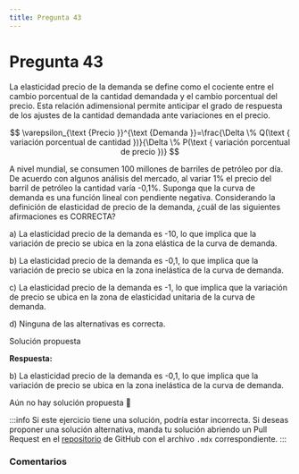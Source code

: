 ```yaml
---
title: Pregunta 43
---
```



# Pregunta 43

<div className="exercise">
La elasticidad precio de la demanda se define como el cociente entre el cambio porcentual de la
cantidad demandada y el cambio porcentual del precio. Esta relación adimensional permite
anticipar el grado de respuesta de los ajustes de la cantidad demandada ante variaciones en el
precio.

$$
\varepsilon_{\text {Precio }}^{\text {Demanda }}=\frac{\Delta \% Q(\text { variación porcentual de cantidad })}{\Delta \% P(\text { variación porcentual de precio })}
$$

A nivel mundial, se consumen 100 millones de barriles de petróleo por día. De acuerdo con algunos
análisis del mercado, al variar 1% el precio del barril de petróleo la cantidad varía -0,1%. Suponga
que la curva de demanda es una función lineal con pendiente negativa.
Considerando la definición de elasticidad de precio de la demanda, ¿cuál de las siguientes
afirmaciones es CORRECTA?

a) La elasticidad precio de la demanda es -10, lo que implica que la variación de precio se ubica
en la zona elástica de la curva de demanda.

b) La elasticidad precio de la demanda es -0,1, lo que implica que la variación de precio se ubica
en la zona inelástica de la curva de demanda.

c) La elasticidad precio de la demanda es -1, lo que implica que la variación de precio se ubica
en la zona de elasticidad unitaria de la curva de demanda.

d) Ninguna de las alternativas es correcta.
</div>

<MDXDetails>
<summary>Solución propuesta</summary>

<div className="exercise">

**Respuesta:**

b) La elasticidad precio de la demanda es -0,1, lo que implica que la variación de precio se ubica
en la zona inelástica de la curva de demanda.

Aún no hay solución propuesta 🥲
</div>

:::info
Si este ejercicio tiene una solución, podría estar incorrecta. Si deseas proponer una solución alternativa, manda tu solución abriendo
un Pull Request en el [repositorio](https://github.com/crow-rojas/apuntes-fundamentals/pulls) de GitHub con el archivo
`.mdx` correspondiente.
:::

</MDXDetails>

### Comentarios

<Disqus
  url="https://crow-rojas.github.io/apuntes-fundamentals/docs/engineering/economics/exercises/2024-2/p43"
  identifier="docs/engineering/economics/exercises/2024-2/p43"
  title="2024-2 Economia - Pregunta 43"
/>
